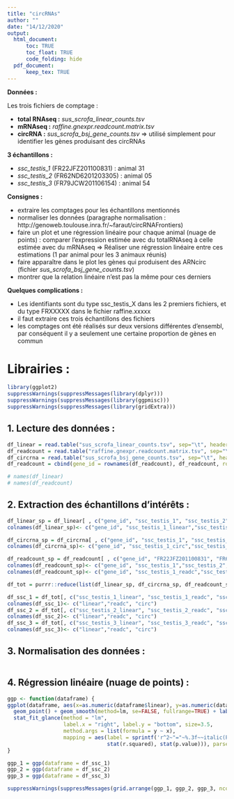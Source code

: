 ```yaml
---
title: "circRNAs"
author: ""
date: "14/12/2020"
output: 
  html_document: 
      toc: TRUE
      toc_float: TRUE
      code_folding: hide
  pdf_document:
      keep_tex: TRUE
---
```



**Données :**

Les trois fichiers de comptage :

  - **total RNAseq :** *sus_scrofa_linear_counts.tsv*
  - **mRNAseq :** *raffine.gnexpr.readcount.matrix.tsv*
  - **circRNA :** *sus_scrofa_bsj_gene_counts.tsv* => utilisé simplement pour identifier les gènes produisant des circRNAs

**3 échantillons :**

  - *ssc_testis_1* (FR22JFZ201100831) : animal 31
  - *ssc_testis_2* (FR62ND6201203305) : animal 05
  - *ssc_testis_3* (FR79JCW201106154) : animal 54

**Consignes :**

  - extraire les comptages pour les échantillons mentionnés 
  - normaliser les données (paragraphe normalisation : http://genoweb.toulouse.inra.fr/~faraut/circRNAFrontiers)          
  - faire un plot et une régression linéaire pour chaque animal (nuage de points) : comparer l'expression estimée avec du totalRNAseq à celle estimée avec du mRNAseq
  => Réaliser une régression linéaire entre ces estimations (1 par animal pour les 3 animaux réunis)
  - faire apparaître dans le plot les gènes qui produisent des ARNcirc (fichier *sus_scrofa_bsj_gene_counts.tsv*) 
  - montrer que la relation linéaire n'est pas la même pour ces derniers 

**Quelques complications :**

  - Les identifiants sont du type ssc_testis_X dans les 2 premiers fichiers, et du type FRXXXXX dans le fichier raffine.xxxxx
  - il faut extraire ces trois échantillons des fichiers
  - les comptages ont été réalisés sur deux versions différentes d'ensembl, par conséquent il y a seulement une certaine proportion de gènes en commun 


# Librairies :

```r
library(ggplot2)
suppressWarnings(suppressMessages(library(dplyr)))
suppressWarnings(suppressMessages(library(ggpmisc)))
suppressWarnings(suppressMessages(library(gridExtra)))
```


## 1. Lecture des données :

```r
df_linear = read.table("sus_scrofa_linear_counts.tsv", sep="\t", header=TRUE)
df_readcount = read.table("raffine.gnexpr.readcount.matrix.tsv", sep="\t", header=TRUE)
df_circrna = read.table("sus_scrofa_bsj_gene_counts.tsv", sep="\t", header=TRUE)
df_readcount = cbind(gene_id = rownames(df_readcount), df_readcount, row.names = NULL)

# names(df_linear)
# names(df_readcount)
```

## 2. Extraction des échantillons d'intérêts :

```r
df_linear_sp = df_linear[ , c("gene_id", "ssc_testis_1", "ssc_testis_2", "ssc_testis_3")]
colnames(df_linear_sp)<- c("gene_id", "ssc_testis_1_linear","ssc_testis_2_linear","ssc_testis_3_linear")

df_circrna_sp = df_circrna[ , c("gene_id", "ssc_testis_1", "ssc_testis_2", "ssc_testis_3")]
colnames(df_circrna_sp)<- c("gene_id", "ssc_testis_1_circ","ssc_testis_2_circ","ssc_testis_3_circ")

df_readcount_sp = df_readcount[ , c("gene_id", "FR22JFZ201100831", "FR62ND6201203305", "FR79JCW201106154")]
colnames(df_readcount_sp)<- c("gene_id", "ssc_testis_1","ssc_testis_2","ssc_testis_3")
colnames(df_readcount_sp)<- c("gene_id", "ssc_testis_1_readc","ssc_testis_2_readc","ssc_testis_3_readc")

df_tot = purrr::reduce(list(df_linear_sp, df_circrna_sp, df_readcount_sp), left_join, by = "gene_id")

df_ssc_1 = df_tot[, c("ssc_testis_1_linear", "ssc_testis_1_readc", "ssc_testis_1_circ")]
colnames(df_ssc_1)<- c("linear","readc", "circ")
df_ssc_2 = df_tot[, c("ssc_testis_2_linear", "ssc_testis_2_readc", "ssc_testis_2_circ")]
colnames(df_ssc_2)<- c("linear","readc", "circ")
df_ssc_3 = df_tot[, c("ssc_testis_3_linear", "ssc_testis_3_readc", "ssc_testis_3_circ")]
colnames(df_ssc_3)<- c("linear","readc", "circ")
```

## 3. Normalisation des données :

```r

```

## 4. Régression linéaire (nuage de points) :

```r

ggp <- function(dataframe) {
ggplot(dataframe, aes(x=as.numeric(dataframe$linear), y=as.numeric(dataframe$readc), color = dataframe$circ)) +
  geom_point() + geom_smooth(method=lm, se=FALSE, fullrange=TRUE) + labs(x = "TotalRNAseq expression level", y = "mRNAseq expressino level") + 
  stat_fit_glance(method = "lm",
                  label.x = "right", label.y = "bottom", size=3.5,
                  method.args = list(formula = y ~ x),
                  mapping = aes(label = sprintf('r^2~"="~%.3f~~italic(P)~"="~%.2g',
                                stat(r.squared), stat(p.value))), parse = TRUE)
}

ggp_1 = ggp(dataframe = df_ssc_1)
ggp_2 = ggp(dataframe = df_ssc_2)
ggp_3 = ggp(dataframe = df_ssc_3)

suppressWarnings(suppressMessages(grid.arrange(ggp_1, ggp_2, ggp_3, ncol = 2, nrow = 2)))
```













